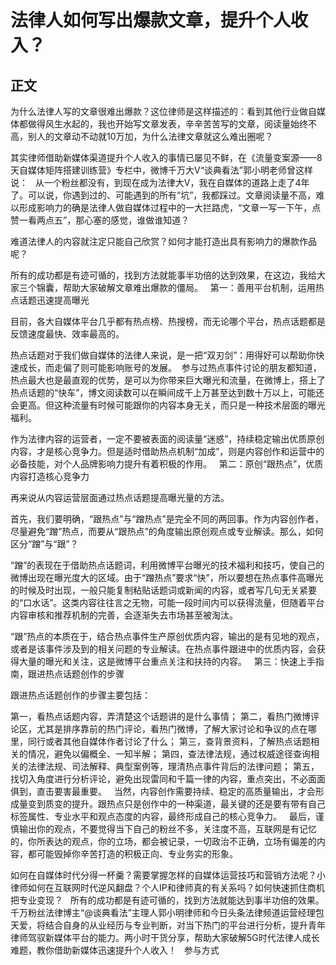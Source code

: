 # 法律人如何写出爆款文章，提升个人收入？
## 正文

为什么法律人写的文章很难出爆款？这位律师是这样描述的：看到其他行业做自媒体都做得风生水起的，我也开始写文章发表，辛辛苦苦写的文章，阅读量始终不高，别人的文章动不动就10万加，为什么法律文章就这么难出圈呢？

其实律师借助新媒体渠道提升个人收入的事情已屡见不鲜，在《流量变案源——8天自媒体矩阵搭建训练营》专栏中，微博千万大V“谈典看法”郭小明老师曾这样说：
 
从一个粉丝都没有，到现在成为法律大V，我在自媒体的道路上走了4年了。可以说，你遇到过的、可能遇到的所有“坑”，我都踩过。
​
文章阅读量不高，难以形成影响力的确是法律人做自媒体过程中的一大拦路虎，“文章一写一下午，点赞一看两点五”，那心塞的感觉，谁做谁知道？

难道法律人的内容就注定只能自己欣赏？如何才能打造出具有影响力的爆款作品呢？

所有的成功都是有迹可循的，找到方法就能事半功倍的达到效果，在这边，我给大家三个锦囊，帮助大家破解文章难出爆款的僵局。
 
第一：善用平台机制，运用热点话题迅速提高曝光

目前，各大自媒体平台几乎都有热点榜、热搜榜，而无论哪个平台，热点话题都是反馈速度最快、效率最高的。

热点话题对于我们做自媒体的法律人来说，是一把“双刃剑”：用得好可以帮助你快速成长，而走偏了则可能影响账号的发展。 
参与过热点事件讨论的朋友都知道，热点最大也是最直观的优势，是可以为你带来巨大曝光和流量，在微博上，搭上了热点话题的“快车”，博文阅读数可以在瞬间成千上万甚至达到数十万以上，可能还会更高。但这种流量有时候可能跟你的内容本身无关，而只是一种技术层面的曝光福利。

作为法律内容的运营者，一定不要被表面的阅读量“迷惑”，持续稳定输出优质原创内容，才是核心竞争力。但是适时借助热点机制“加成”，则是内容创作和运营中的必备技能，对个人品牌影响力提升有着积极的作用。
 
第二：原创“跟热点”，优质内容打造核心竞争力

再来说从内容运营层面通过热点话题提高曝光量的方法。

首先，我们要明确，“跟热点”与“蹭热点”是完全不同的两回事。作为内容创作者，尽量避免“蹭”热点，而要从“跟热点”的角度输出原创观点或专业解读。那么，如何区分“蹭”与“跟”？

“蹭”的表现在于借助热点话题词，利用微博平台曝光的技术福利和技巧，使自己的微博出现在曝光度大的区域。由于“蹭热点”要求“快”，所以要想在热点事件高曝光的时候及时出现，一般只能复制粘贴话题词或新闻的内容，或者写几句无关紧要的“口水话”。这类内容往往言之无物，可能一段时间内可以获得流量，但随着平台内容审核和推荐机制的完善，会逐渐失去市场甚至被淘汰。

“跟”热点的本质在于，结合热点事件生产原创优质内容，输出的是有见地的观点，或者是该事件涉及到的相关问题的专业解读。在热点事件跟进中的优质内容，会获得大量的曝光和关注，这是微博平台重点关注和扶持的内容。
 
第三：快速上手指南，跟进热点话题创作的步骤

跟进热点话题创作的步骤主要包括：

第一，看热点话题内容，弄清楚这个话题讲的是什么事情；
第二，看热门微博评论区，尤其是排序靠前的热门评论，看热门微博，了解大家讨论和争议的点在哪里，同行或者其他自媒体作者讨论了什么；
第三，查背景资料，了解热点话题相关的情况，避免以偏概全、一知半解；
第四，查法律法规，通过权威途径查询相关的法律法规、司法解释、典型案例等，理清热点事件背后的法律问题；
第五，找切入角度进行分析评论，避免出现雷同和千篇一律的内容，重点突出，不必面面俱到，直击要害最重要。
 
当然，内容创作需要持续、稳定的高质量输出，才会形成量变到质变的提升。跟热点只是创作中的一种渠道，最关键的还是要有带有自己标签属性、专业水平和观点态度的内容，最终形成自己的核心竞争力。
 
最后，谨慎输出你的观点，不要觉得当下自己的粉丝不多，关注度不高，互联网是有记忆的，你所表达的观点，你的立场，都会被记录，一切政治不正确，立场有偏差的内容，都可能毁掉你辛苦打造的积极正向、专业务实的形象。

如何在自媒体时代分得一杯羹？需要掌握怎样的自媒体运营技巧和营销方法呢？小律师如何在互联网时代逆风翻盘？个人IP和律师真的有关系吗？如何快速抓住商机把专业变现？
 
所有的成功都是有迹可循的，找到方法就能达到事半功倍的效果。千万粉丝法律博主“@谈典看法”主理人郭小明律师和今日头条法律频道运营经理包天爱，将结合自身的从业经历与专业判断，对当下热门的平台进行分析，提升青年律师驾驭新媒体平台的能力。两小时干货分享，帮助大家破解5G时代法律人成长难题，教你借助新媒体迅速提升个人收入！
 
参与方式

 
